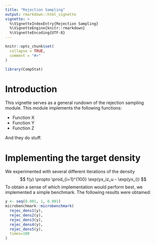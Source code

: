 ```yaml
---
title: "Rejection Sampling"
output: rmarkdown::html_vignette
vignette: >
  %\VignetteIndexEntry{Rejection Sampling}
  %\VignetteEngine{knitr::rmarkdown}
  %\VignetteEncoding{UTF-8}
---
```


```r
knitr::opts_chunk$set(
  collapse = TRUE,
  comment = "#>"
)
```

```r
library(CompStat)
```

# Introduction
This vignette serves as a general rundown of the rejection sampling module. This module implements the following functions:

* Function X
* Function Y
* Function Z

And they do stuff.

# Implementing the target density
We experimented with several different iterations of the density
$$
f(y) \propto \prod_{i=1}^{100} \exp(yx_iz_u - \exp(yx_i))
$$
To obtain a sense of which implementation would perform best, we implemented a simple benchmark. The following results were obtained:
```r
y <- seq(0.001, 1, 0.001)
microbenchmark::microbenchmark(
  rejec_dens1(y),
  rejec_dens2(y),
  rejec_dens3(y),
  rejec_dens4(y),
  rejec_dens5(y),
  times=100
)
```















